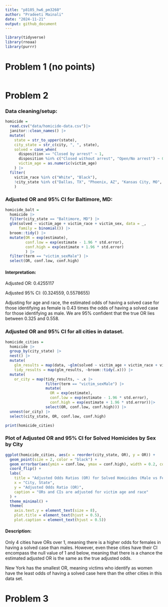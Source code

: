 ```yaml
---
title: "p8105_hw6_pm3260"
author: "Pradeeti Mainali"
date: "2024-11-21"
output: github_document
---
```


```r
library(tidyverse)
library(rnoaa)
library(purrr)
```

# Problem 1 (no points)

```r

```

# Problem 2

### Data cleaning/setup:

```r
homicide = 
  read.csv("data/homicide-data.csv")|>
  janitor::clean_names() |>
  mutate(
    state = str_to_upper(state),
    city_state = str_c(city, ", ", state),
    solved = case_when(
      disposition == "Closed by arrest" ~ 1, 
      disposition %in% c("Closed without arrest", "Open/No arrest") ~ 0),
      victim_age = as.numeric(victim_age)
    ) |>
  filter(
    victim_race %in% c("White", "Black"),
    !city_state %in% c("Dallas, TX", "Phoenix, AZ", "Kansas City, MO", "Tulsa, AL")
    )

```

### Adjusted OR and 95% CI for Baltimore, MD:

```r
homicide_balt =
  homicide |>
  filter(city_state == "Baltimore, MD") |>
  glm(solved ~ victim_age + victim_race + victim_sex, data = _, 
      family = binomial()) |>
  broom::tidy() |>
  mutate(OR = exp(estimate),
         conf.low = exp(estimate - 1.96 * std.error),
         conf.high = exp(estimate + 1.96 * std.error)
         ) |>
  filter(term == "victim_sexMale") |>
  select(OR, conf.low, conf.high)
```

#### Interpretation: 

Adjusted OR: 0.4255117

Adjusted 95% CI: (0.324559, 0.5578655)

Adjusting for age and race, the estimated odds of having a solved case for those identifying as female is 0.43 times the odds of having a solved case for those identifying as male. We are 95% confident that the true OR lies between 0.325 and 0.558.

### Adjusted OR and 95% CI for all cities in dataset.

```r
homicide_cities =
  homicide |>
  group_by(city_state) |>
  nest() |>
  mutate(
    glm_results = map(data, ~glm(solved ~ victim_age + victim_race + victim_sex, data = .x, family = binomial())),
    tidy_results = map(glm_results, ~broom::tidy(.x))) |>
  mutate(
    or_city = map(tidy_results, ~ .x |>
                  filter(term == "victim_sexMale") |>
                  mutate(
                    OR = exp(estimate),
                    conf.low = exp(estimate - 1.96 * std.error),
                    conf.high = exp(estimate + 1.96 * std.error))|>
                  select(OR, conf.low, conf.high))) |>
  unnest(or_city) |>
  select(city_state, OR, conf.low, conf.high)

print(homicide_cities)
```

### Plot of Adjusted OR and 95% CI for Solved Homicides by Sex by City

```r
ggplot(homicide_cities, aes(x = reorder(city_state, OR), y = OR)) +
  geom_point(size = 2, color = "black") +
  geom_errorbar(aes(ymin = conf.low, ymax = conf.high), width = 0.2, color = "hotpink") +
  coord_flip() +
  labs(
    title = "Adjusted Odds Ratios (OR) for Solved Homicides (Male vs Female Victims) by City",
    x = "City, State",
    y = "Adjusted Odds Ratio (OR)",
    caption = "ORs and CIs are adjusted for victim age and race"
  ) +
  theme_minimal() +
  theme(
    axis.text.y = element_text(size = 8),  
    plot.title = element_text(hjust = 0.5), 
    plot.caption = element_text(hjust = 0.5))
```

#### Description:

Only 4 cities have ORs over 1, meaning there is a higher odds for females in having a solved case than males. However, even these cities have their CI encompass the null value of 1 and below, meaning that there is a chance the estimated adjusted OR is the same as the true adjusted odds. 

New York has the smallest OR, meaning victims who identify as women have the least odds of having a solved case here than the other cities in this data set. 

# Problem 3

```r

```


